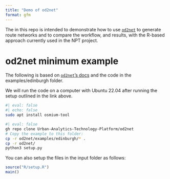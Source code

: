 ```yaml
---
title: "Demo of od2net"
format: gfm
---
```


The in this repo is intended to demonstrate how to use [`od2net`](https://github.com/Urban-Analytics-Technology-Platform/od2net) to generate route networks and to compare the workflow, and results, with the R-based approach currently used in the NPT project.

# od2net minimum example

The following is based on [`od2net`'s docs](https://github.com/Urban-Analytics-Technology-Platform/od2net/blob/main/docs/tutorial_examples.md#running-the-edinburgh-example) and the code in the examples/edinburgh folder.

We will run the code on a computer with Ubuntu 22.04 after running the setup outlined in the link above.

```bash
#| eval: false
#| echo: false
sudo apt install osmium-tool
```

```bash
#| eval: false
gh repo clone Urban-Analytics-Technology-Platform/od2net
# Copy the example to this folder:
cp -r od2net/examples/edinburgh/* .
cp -r od2net/
python3 setup.py
```


You can also setup the files in the input folder as follows:


```r
source("R/setup.R")
main()
```